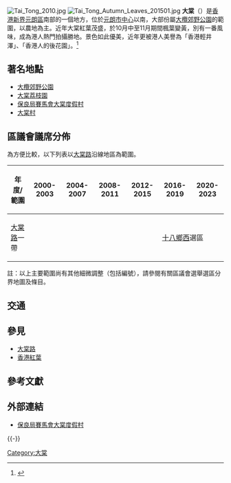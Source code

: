 {{expand|time=2010-09-05T06:18:44+00:00}}
[[Image:Tai_Tong_2010.jpg|thumb]]
[[Image:Tai_Tong_Autumn_Leaves_201501.jpg|thumb]]
'''大棠'''（{{lang-en|Tai Tong}}）是[[香港|香港]][[新界|新界]][[元朗區|元朗區]]南部的一個地方，位於[[元朗市中心|元朗市中心]]以南，大部份屬[[大欖郊野公園|大欖郊野公園]]的範圍，以農地為主。近年大棠紅葉茂盛，於10月中至11月期間楓葉變黃，別有一番風味，成為港人熱門拍攝勝地。景色如此優美，近年更被港人美譽為「香港輕井澤」、「香港人的後花園」。<ref>{{cite news|url=http://hk.apple.nextmedia.com/news/art/20131230/18572251|title=迫爆大棠影紅葉　點樣去你要知|newspaper=[[蘋果日報_(香港)|蘋果日報]]|location=[[香港|香港]]|date=2013-12-30|accessdate=2014-08-04|archive-date=2014-08-08|archive-url=https://web.archive.org/web/20140808063449/http://hk.apple.nextmedia.com/news/art/20131230/18572251|dead-url=no}}</ref>

==著名地點==
*[[大欖郊野公園|大欖郊野公園]]
*[[大棠荔枝園|大棠荔枝園]]
*[[保良局賽馬會大棠度假村|保良局賽馬會大棠度假村]]
*[[大棠村|大棠村]]

==區議會議席分佈==
為方便比較，以下列表以[[大棠路|大棠路]]沿線地區為範圍。

{|class=wikitable
!年度/範圍!!2000-2003!!2004-2007!!2008-2011!!2012-2015!!2016-2019!!2020-2023
|-
|[[大棠路|大棠路]]一帶||colspan=4|{{Center|[[十八鄉西|十八鄉南]]選區}}||colspan=2|[[十八鄉西|十八鄉西]]選區
|}
註：以上主要範圍尚有其他細微調整（包括編號），請參閱有關區議會選舉選區分界地圖及條目。

==交通==
{{九龍新界巴士簡單列表|68R}}
{{港鐵巴士簡單列表|K66|K66A|K66S}}

==參見==
*[[大棠路|大棠路]]
*[[香港紅葉|香港紅葉]]

==參考文獻==
{{Reflist|2}}

==外部連結==
*[https://web.archive.org/web/20111008035438/http://poleungkuk.org.hk/jockey-club-tai-tong-holiday-camp/introduction.html 保良局賽馬會大棠度假村]

{{HK-geo-stub}}

{{-}}
{{元朗區}}

[[Category:大棠|Category:大棠]]
